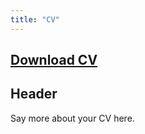 ```yaml
---
title: "CV"
---
```


## <a href="CV.pdf#" class="download" title="Download CV as PDF">Download CV</a>			

## Header

Say more about your CV here.